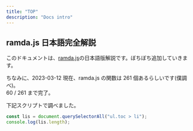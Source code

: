 ```yaml
---
title: "TOP"
description: "Docs intro"
---
```


## ramda.js 日本語完全解説

このドキュメントは、[ramda.js](https://ramdajs.com/)の日本語版解説です。ぼちぼち追加していきます。

ちなみに、2023-03-12 現在、ramda.js の関数は 261 個あるらしいです(僕調べ)。  
60 / 261 まで完了。

下記スクリプトで調べました。

```ts
const lis = document.querySelectorAll("ul.toc > li");
console.log(lis.length);
```
